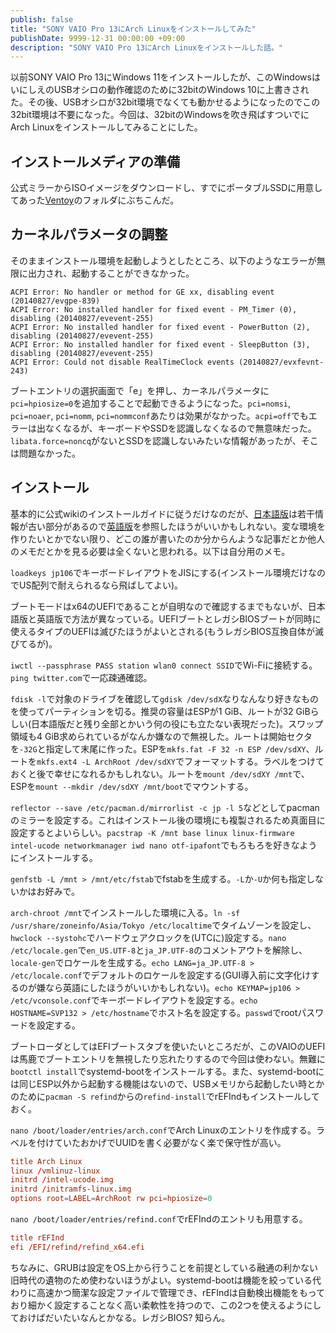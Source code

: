 ```yaml
---
publish: false
title: "SONY VAIO Pro 13にArch Linuxをインストールしてみた"
publishDate: 9999-12-31 00:00:00 +09:00
description: "SONY VAIO Pro 13にArch Linuxをインストールした話。"
---
```


以前SONY VAIO Pro 13にWindows 11をインストールしたが、このWindowsはいにしえのUSBオシロの動作確認のために32bitのWindows 10に上書きされた。その後、USBオシロが32bit環境でなくても動かせるようになったのでこの32bit環境は不要になった。今回は、32bitのWindowsを吹き飛ばすついでにArch Linuxをインストールしてみることにした。

## インストールメディアの準備

公式ミラーからISOイメージをダウンロードし、すでにポータブルSSDに用意してあった[Ventoy](https://www.ventoy.net/en/index.html)のフォルダにぶちこんだ。

## カーネルパラメータの調整

そのままインストール環境を起動しようとしたところ、以下のようなエラーが無限に出力され、起動することができなかった。

```
ACPI Error: No handler or method for GE xx, disabling event (20140827/evgpe-839)
ACPI Error: No installed handler for fixed event - PM_Timer (0), disabling (20140827/evevent-255)
ACPI Error: No installed handler for fixed event - PowerButton (2), disabling (20140827/evevent-255)
ACPI Error: No installed handler for fixed event - SleepButton (3), disabling (20140827/evevent-255)
ACPI Error: Could not disable RealTimeClock events (20140827/evxfevnt-243)
```

ブートエントリの選択画面で「e」を押し、カーネルパラメータに`pci=hpiosize=0`を追加することで起動できるようになった。`pci=nomsi`, `pci=noaer`, `pci=nomm`, `pci=nommconf`あたりは効果がなかった。`acpi=off`でもエラーは出なくなるが、キーボードやSSDを認識しなくなるので無意味だった。`libata.force=noncq`がないとSSDを認識しないみたいな情報があったが、そこは問題なかった。

## インストール

基本的に公式wikiのインストールガイドに従うだけなのだが、[日本語版](https://wiki.archlinux.jp/index.php/%E3%82%A4%E3%83%B3%E3%82%B9%E3%83%88%E3%83%BC%E3%83%AB%E3%82%AC%E3%82%A4%E3%83%89)は若干情報が古い部分があるので[英語版](https://wiki.archlinux.org/title/Installation_guide)を参照したほうがいいかもしれない。変な環境を作りたいとかでない限り、どこの誰が書いたのか分からんような記事だとか他人のメモだとかを見る必要は全くないと思われる。以下は自分用のメモ。

`loadkeys jp106`でキーボードレイアウトをJISにする(インストール環境だけなのでUS配列で耐えられるなら飛ばしてよい)。

ブートモードはx64のUEFIであることが自明なので確認するまでもないが、日本語版と英語版で方法が異なっている。UEFIブートとレガシBIOSブートが同時に使えるタイプのUEFIは滅びたほうがよいとされる(もうレガシBIOS互換自体が滅びてるが)。

`iwctl --passphrase PASS station wlan0 connect SSID`でWi-Fiに接続する。`ping twitter.com`で一応疎通確認。

`fdisk -l`で対象のドライブを確認して`gdisk /dev/sdX`なりなんなり好きなものを使ってパーティションを切る。推奨の容量はESPが1 GiB、ルートが32 GiBらしい(日本語版だと残り全部とかいう何の役にも立たない表現だった)。スワップ領域も4 GiB求められているがなんか嫌なので無視した。ルートは開始セクタを`-32G`と指定して末尾に作った。ESPを`mkfs.fat -F 32 -n ESP /dev/sdXY`、ルートを`mkfs.ext4 -L ArchRoot /dev/sdXY`でフォーマットする。ラベルをつけておくと後で幸せになれるかもしれない。ルートを`mount /dev/sdXY /mnt`で、ESPを`mount --mkdir /dev/sdXY /mnt/boot`でマウントする。

`reflector --save /etc/pacman.d/mirrorlist -c jp -l 5`などとしてpacmanのミラーを設定する。これはインストール後の環境にも複製されるため真面目に設定するとよいらしい。`pacstrap -K /mnt base linux linux-firmware intel-ucode networkmanager iwd nano otf-ipafont`でもろもろを好きなようにインストールする。

`genfstb -L /mnt > /mnt/etc/fstab`でfstabを生成する。`-L`か`-U`か何も指定しないかはお好みで。

`arch-chroot /mnt`でインストールした環境に入る。`ln -sf /usr/share/zoneinfo/Asia/Tokyo /etc/localtime`でタイムゾーンを設定し、`hwclock --systohc`でハードウェアクロックを(UTCに)設定する。`nano /etc/locale.gen`で`en_US.UTF-8`と`ja_JP.UTF-8`のコメントアウトを解除し、`locale-gen`でロケールを生成する。`echo LANG=ja_JP.UTF-8 > /etc/locale.conf`でデフォルトのロケールを設定する(GUI導入前に文字化けするのが嫌なら英語にしたほうがいいかもしれない)。`echo KEYMAP=jp106 > /etc/vconsole.conf`でキーボードレイアウトを設定する。`echo HOSTNAME=SVP132 > /etc/hostname`でホスト名を設定する。`passwd`でrootパスワードを設定する。

ブートローダとしてはEFIブートスタブを使いたいところだが、このVAIOのUEFIは馬鹿でブートエントリを無視したり忘れたりするので今回は使わない。無難に`bootctl install`でsystemd-bootをインストールする。また、systemd-bootには同じESP以外から起動する機能はないので、USBメモリから起動したい時とかのために`pacman -S refind`からの`refind-install`でrEFIndもインストールしておく。

`nano /boot/loader/entries/arch.conf`でArch Linuxのエントリを作成する。ラベルを付けていたおかげでUUIDを書く必要がなく楽で保守性が高い。

```conf
title Arch Linux
linux /vmlinuz-linux
initrd /intel-ucode.img
initrd /initramfs-linux.img
options root=LABEL=ArchRoot rw pci=hpiosize=0
```

`nano /boot/loader/entries/refind.conf`でrEFIndのエントリも用意する。

```conf
title rEFInd
efi /EFI/refind/refind_x64.efi
```

ちなみに、GRUBは設定をOS上から行うことを前提としている融通の利かない旧時代の遺物のため使わないほうがよい。systemd-bootは機能を絞っている代わりに高速かつ簡潔な設定ファイルで管理でき、rEFIndは自動検出機能をもっており細かく設定することなく高い柔軟性を持つので、この2つを使えるようにしておけばだいたいなんとかなる。レガシBIOS? 知らん。